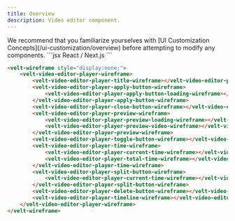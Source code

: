 ```yaml
---
title: Overview
description: Video editor component.
---
```


<Note>
We recommend that you familiarize yourselves with [UI Customization Concepts](/ui-customization/overview) before attempting to modify any components.
</Note>


<RequestExample>
```jsx React / Next.js
<VeltWireframe>
    <VeltVideoEditorPlayerWireframe>
        <VeltVideoEditorPlayerWireframe.Title />
        <VeltVideoEditorPlayerWireframe.ApplyButton>
            <VeltVideoEditorPlayerWireframe.ApplyButton.Loading />
        </VeltVideoEditorPlayerWireframe.ApplyButton>
        <VeltVideoEditorPlayerWireframe.CloseButton />
        <VeltVideoEditorPlayerWireframe.Preview>
            <VeltVideoEditorPlayerWireframe.Preview.Loading />
            <VeltVideoEditorPlayerWireframe.Preview.Video />
        </VeltVideoEditorPlayerWireframe.Preview>
        <VeltVideoEditorPlayerWireframe.ToggleButton />
        <VeltVideoEditorPlayerWireframe.Time>
            <VeltVideoEditorPlayerWireframe.CurrentTime />
            <VeltVideoEditorPlayerWireframe.TotalTime />
        </VeltVideoEditorPlayerWireframe.Time>
        <VeltVideoEditorPlayerWireframe.SplitButton>
            <VeltVideoEditorPlayerWireframe.CurrentTime />
        </VeltVideoEditorPlayerWireframe.SplitButton>
        <VeltVideoEditorPlayerWireframe.DeleteButton />
        <VeltVideoEditorPlayerWireframe.Timeline />
    </VeltVideoEditorPlayerWireframe>
</VeltWireframe>
```

```HTML HTML
<velt-wireframe style="display:none;">
    <velt-video-editor-player-wireframe>
        <velt-video-editor-player-title-wireframe></velt-video-editor-player-title-wireframe>
        <velt-video-editor-player-apply-button-wireframe>
            <velt-video-editor-player-apply-button-loading-wireframe></velt-video-editor-player-apply-button-loading-wireframe>
        </velt-video-editor-player-apply-button-wireframe>
        <velt-video-editor-player-close-button-wireframe></velt-video-editor-player-close-button-wireframe>
        <velt-video-editor-player-preview-wireframe>
            <velt-video-editor-player-preview-loading-wireframe></velt-video-editor-player-preview-loading-wireframe>
            <velt-video-editor-player-preview-video-wireframe></velt-video-editor-player-preview-video-wireframe>
        </velt-video-editor-player-preview-wireframe>
        <velt-video-editor-player-toggle-button-wireframe></velt-video-editor-player-toggle-button-wireframe>
        <velt-video-editor-player-time-wireframe>
            <velt-video-editor-player-current-time-wireframe></velt-video-editor-player-current-time-wireframe>
            <velt-video-editor-player-total-time-wireframe></velt-video-editor-player-total-time-wireframe>
        </velt-video-editor-player-time-wireframe>
        <velt-video-editor-player-split-button-wireframe>
            <velt-video-editor-player-current-time-wireframe></velt-video-editor-player-current-time-wireframe>
        </velt-video-editor-player-split-button-wireframe>
        <velt-video-editor-player-delete-button-wireframe></velt-video-editor-player-delete-button-wireframe>
        <velt-video-editor-player-timeline-wireframe></velt-video-editor-player-timeline-wireframe>
    </velt-video-editor-player-wireframe>
</velt-wireframe>
```
</RequestExample>


